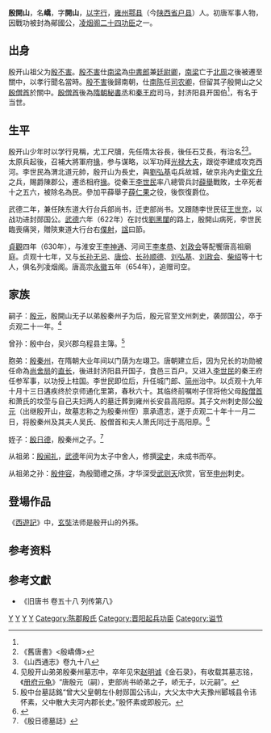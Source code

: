 '''殷開山'''{{BD|6世纪|？|622年||catIdx=Y殷}}，名'''嶠'''，字'''開山'''，[[以字行|以字行]]，[[雍州_(古代)|雍州]][[鄠县|鄠县]]（今[[陕西省|陕西省]][[户县|户县]]）人。初唐军事人物，因戰功被封為鄖國公，[[凌烟阁二十四功臣|凌烟阁二十四功臣]]之一。

== 出身 ==
殷开山祖父为[[殷不害|殷不害]]。[[殷不害|殷不害]]仕[[南梁|南梁]]為[[中書郎|中書郎]]兼[[廷尉卿|廷尉卿]]，[[南梁|南梁]]亡于[[北周|北周]]之後被遷至關中，以孝行聞名當時。[[殷不害|殷不害]]後歸南朝，仕[[陳_(南朝)|南陈]]任[[司农卿|司农卿]]，但留其子殷開山之父[[殷僧首|殷僧首]]於關中。[[殷僧首|殷僧首]]後為[[隋朝|隋朝]][[秘書丞|秘書丞]]和[[秦王李世民|秦王府]]司马，封济阳县开国伯<ref name=":0" />，有名于当世。

== 生平 ==
殷开山少年时以学行見稱，尤工尺牘，先任隋太谷長，後任石艾長，有治名<ref>《舊唐書》<殷嶠傳></ref><ref>《山西通志》卷九十八</ref>。太原兵起後，召補大將軍府[[掾|掾]]，参与谋略，以军功拜[[光禄大夫|光禄大夫]]，跟從李建成攻克西河。李世民為渭北道元帥，殷开山为長史，與[[劉弘基|劉弘基]]屯兵故城，破京兆內史[[衛文升|衛文升]]之兵，賜爵陳郡公，遷丞相府[[掾|掾]]。從秦王[[李世民|李世民]]率八總管兵討[[薛舉|薛舉]]戰敗，士卒死者十之五六，被除名為民。參加平薛舉子[[薛仁杲|薛仁果]]之役，後恢復爵位。

武德二年，兼任陕东道大行台兵部尚书，迁吏部尚书。又跟随李世民征[[王世充|王世充]]，以战功进封郧国公。[[武德|武德]]六年（622年）在討伐[[劉黑闥|劉黑闥]]的路上，殷開山病死，李世民臨喪痛哭，贈陝東道大行台右[[僕射|僕射]]，[[諡|諡]]曰節。

[[貞觀_(唐朝)|貞觀]]四年（630年），与淮安王[[李神通|李神通]]、河间王[[李孝恭|李孝恭]]、[[刘政会|刘政会]]等配饗唐高祖廟庭。贞观十七年，又与[[长孙无忌|长孙无忌]]、[[唐俭|唐俭]]、[[长孙顺德|长孙顺德]]、[[刘弘基|刘弘基]]、[[刘政会|刘政会]]、[[柴绍|柴绍]]等十七人，俱名列凌烟阁。唐高宗[[永徽|永徽]]五年（654年），追赠司空。

== 家族 ==
{{main|陈郡殷氏#陳郡殷氏世系圖}}
嗣子：[[殷元|殷元]]，殷開山无子以弟殷秦州子为后，殷元官至文州刺史，袭郧国公，卒于贞观二十一年。<ref>见殷开山弟弟殷秦州墓志中，卒年见宋[[赵明诚|赵明诚]]《金石录》，有收载其墓志铭，《[[册府元龟|册府元龟]]》“唐殷元（嗣），吏部尚书峤弟之子，峤无子，以元嗣”。</ref>

曾孙：殷中台，吴兴郡乌程县主簿。<ref>殷中台墓誌銘“曾大父皇朝左仆射郧国公讳山，大父太中大夫豫州郾城县令讳怀素，父中散大夫河内郡长史。”殷怀素或即殷元。</ref>

胞弟：[[殷秦州|殷秦州]]，在隋朝大业年间以门荫为左翊卫。唐朝建立后，因为兄长的功勋被任命為[[尚舍局|尚舍局]]的[[直长|直长]]，後进封济阳县开国子，食邑三百户。又进入[[李世民|李世民]]的秦王府任参军事，以功授上柱国。李世民即位后，升任城门郎、[[简州|简州]]治中。以贞观十九年十月十三日遘疾终於京师通化里第，春秋六十。其临终前嘱咐子侄将他父母[[殷僧首|殷僧首]]和萧氏的坟茔与自己夫妇两人的墓迁葬到雍州长安县高阳原。其子文州刺史郧公[[殷元|殷元]]（出继殷开山，故墓志称之为殷秦州侄）禀承遗志，遂于贞观二十年十一月二日，将殷秦州及其夫人吴氏、殷僧首和夫人萧氏同迁于高阳原。<ref name=":0">{{Cite web|title=唐开国功臣《殷秦州墓志》|url=https://m.sohu.com/a/257269199_779692/?pvid=000115_3w_a|accessdate=2019-08-19|author=|date=|format=|7=|publisher=|language=|archive-date=2021-01-08|archive-url=https://web.archive.org/web/20210108055912/https://m.sohu.com/a/257269199_779692/?pvid=000115_3w_a|dead-url=no}}</ref>

姪子：[[殷日德|殷日德]]，殷秦州之子。<ref>《殷日德墓誌》</ref>

从祖弟：[[殷闻礼|殷闻礼]]，[[武德|武德]]年间为太子中舍人，修撰[[梁史|梁史]]，未成书而卒。

从祖弟之孙：[[殷仲容|殷仲容]]，為殷聞禮之孫，才华深受[[武则天|武则天]]欣赏，官至[[申州|申州]]刺史。

==登場作品==
《[[西遊記|西遊記]]》中，[[玄奘|玄奘]]法师是殷开山的外孫。
== 参考资料 ==
{{reflist}}
== 参考文獻 ==
*《旧唐书 卷五十八 列传第八》

{{凌烟阁二十四功臣}}

[[Category:凌烟阁二十四功臣|Y]]
[[Category:唐朝軍事人物|Y]]
[[Category:唐朝郡公|Y]]
[[Category:鄠邑人|Y]]
[[Category:陈郡殷氏|Category:陈郡殷氏]]
[[Category:晋阳起兵功臣|Category:晋阳起兵功臣]]
[[Category:谥节|Category:谥节]]